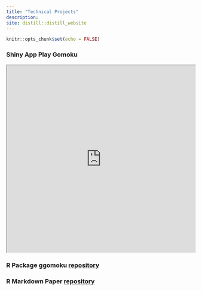 ```yaml
---
title: "Technical Projects"
description:
site: distill::distill_website
---
```


```r
knitr::opts_chunk$set(echo = FALSE)
```

### Shiny App Play Gomoku
<iframe src="https://pinchunchen.shinyapps.io/ggomoku/" width="100%" height="500px">
</iframe>

### R Package ggomoku [repository](https://github.com/pinchunc/ggomoku)

### R Markdown Paper [repository](https://github.com/stats295r-fa20/hw1-pinchunc/blob/main/Paper_PinChun.pdf)

